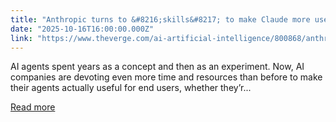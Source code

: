 ```yaml
---
title: "Anthropic turns to &#8216;skills&#8217; to make Claude more useful at work"
date: "2025-10-16T16:00:00.000Z"
link: "https://www.theverge.com/ai-artificial-intelligence/800868/anthropic-claude-skills-ai-agents"
---
```


AI agents spent years as a concept and then as an experiment. Now, AI companies are devoting even more time and resources than before to make their agents actually useful for end users, whether they’r...

[Read more](https://www.theverge.com/ai-artificial-intelligence/800868/anthropic-claude-skills-ai-agents)
